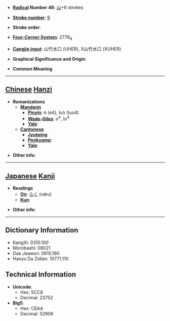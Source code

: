 * '''[[Wiktionary:Chinese radical index| Radical]] Number 46''': [[Wiktionary:Chinese radical index 山|山]]+6 strokes

* '''[[Wiktionary:Chinese total strokes index|Stroke number]]''': [[Wiktionary:Chinese total strokes index 9|9]]

* '''Stroke order''': 

* '''[[Wiktionary:Chinese four corner index|Four-Corner System]]''': 2776<sub>4</sub>

* '''[[Wiktionary:Chinese Cangjie index|Cangjie input]]''': 山竹水口 (UHER), X山竹水口 (XUHER)

* '''Graphical Significance and Origin''': 

* '''Common Meaning'''

----

== [[Chinese]] [[Hanzi]] ==

* '''Romanizations'''
** '''[[Mandarin]]'''
*** '''[[Pinyin]]''': è (e4), luò (luo4)
*** '''[[Wade-Giles]]''': o<sup>4</sup>, lo<sup>4</sup>
*** '''[[Yale]]''': 
** '''[[Cantonese]]'''
*** '''[[Jyutping]]''':
*** '''[[Penkyamp]]''': 
*** '''[[Yale]]''': 

* '''Other info''': 

----

== [[Japanese]] [[Kanji]] ==

* '''Readings'''
** '''[[On]]''': [[らく]] (raku)
** '''[[Kun]]''': 

* '''Other info''':  

----

== Dictionary Information ==

* KangXi: 0310.100
* Morobashi: 08021
* Dae Jaweon: 0610.160
* Hanyu Da Zidian: 10771.110

== Technical Information ==

* '''Unicode''':
** Hex: 5CC8
** Decimal: 23752
* '''Big5''':
** Hex: CEAA
** Decimal: 52906